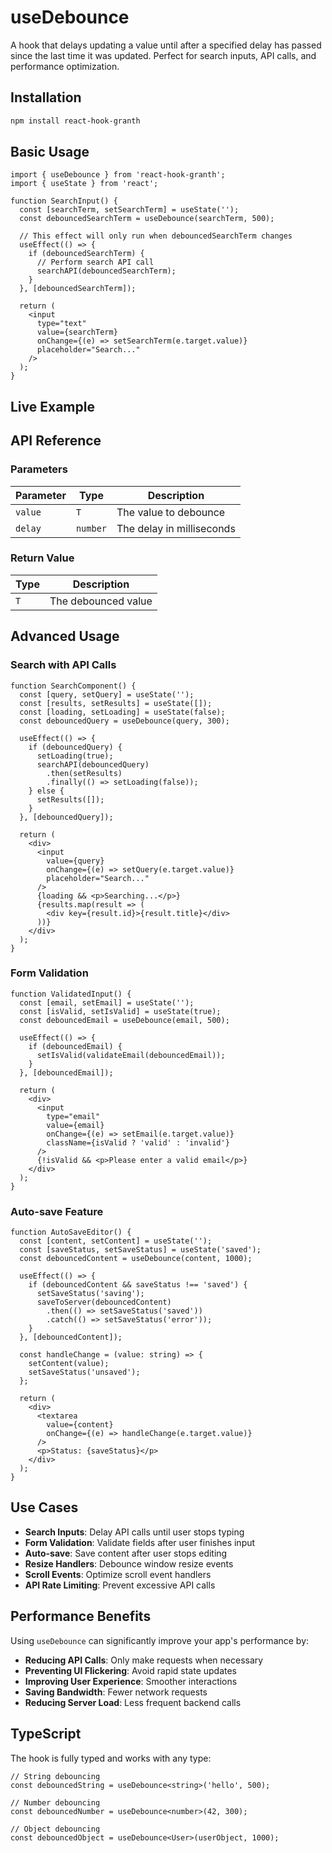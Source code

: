 
# useDebounce

A hook that delays updating a value until after a specified delay has passed since the last time it was updated. Perfect for search inputs, API calls, and performance optimization.

## Installation

```bash
npm install react-hook-granth
```

## Basic Usage

```tsx
import { useDebounce } from 'react-hook-granth';
import { useState } from 'react';

function SearchInput() {
  const [searchTerm, setSearchTerm] = useState('');
  const debouncedSearchTerm = useDebounce(searchTerm, 500);

  // This effect will only run when debouncedSearchTerm changes
  useEffect(() => {
    if (debouncedSearchTerm) {
      // Perform search API call
      searchAPI(debouncedSearchTerm);
    }
  }, [debouncedSearchTerm]);

  return (
    <input
      type="text"
      value={searchTerm}
      onChange={(e) => setSearchTerm(e.target.value)}
      placeholder="Search..."
    />
  );
}
```

## Live Example

<DebounceDemo />

## API Reference

### Parameters

| Parameter | Type | Description |
|-----------|------|-------------|
| `value` | `T` | The value to debounce |
| `delay` | `number` | The delay in milliseconds |

### Return Value

| Type | Description |
|------|-------------|
| `T` | The debounced value |

## Advanced Usage

### Search with API Calls

```tsx
function SearchComponent() {
  const [query, setQuery] = useState('');
  const [results, setResults] = useState([]);
  const [loading, setLoading] = useState(false);
  const debouncedQuery = useDebounce(query, 300);

  useEffect(() => {
    if (debouncedQuery) {
      setLoading(true);
      searchAPI(debouncedQuery)
        .then(setResults)
        .finally(() => setLoading(false));
    } else {
      setResults([]);
    }
  }, [debouncedQuery]);

  return (
    <div>
      <input
        value={query}
        onChange={(e) => setQuery(e.target.value)}
        placeholder="Search..."
      />
      {loading && <p>Searching...</p>}
      {results.map(result => (
        <div key={result.id}>{result.title}</div>
      ))}
    </div>
  );
}
```

### Form Validation

```tsx
function ValidatedInput() {
  const [email, setEmail] = useState('');
  const [isValid, setIsValid] = useState(true);
  const debouncedEmail = useDebounce(email, 500);

  useEffect(() => {
    if (debouncedEmail) {
      setIsValid(validateEmail(debouncedEmail));
    }
  }, [debouncedEmail]);

  return (
    <div>
      <input
        type="email"
        value={email}
        onChange={(e) => setEmail(e.target.value)}
        className={isValid ? 'valid' : 'invalid'}
      />
      {!isValid && <p>Please enter a valid email</p>}
    </div>
  );
}
```

### Auto-save Feature

```tsx
function AutoSaveEditor() {
  const [content, setContent] = useState('');
  const [saveStatus, setSaveStatus] = useState('saved');
  const debouncedContent = useDebounce(content, 1000);

  useEffect(() => {
    if (debouncedContent && saveStatus !== 'saved') {
      setSaveStatus('saving');
      saveToServer(debouncedContent)
        .then(() => setSaveStatus('saved'))
        .catch(() => setSaveStatus('error'));
    }
  }, [debouncedContent]);

  const handleChange = (value: string) => {
    setContent(value);
    setSaveStatus('unsaved');
  };

  return (
    <div>
      <textarea
        value={content}
        onChange={(e) => handleChange(e.target.value)}
      />
      <p>Status: {saveStatus}</p>
    </div>
  );
}
```

## Use Cases

- **Search Inputs**: Delay API calls until user stops typing
- **Form Validation**: Validate fields after user finishes input
- **Auto-save**: Save content after user stops editing
- **Resize Handlers**: Debounce window resize events
- **Scroll Events**: Optimize scroll event handlers
- **API Rate Limiting**: Prevent excessive API calls

## Performance Benefits

Using `useDebounce` can significantly improve your app's performance by:

- **Reducing API Calls**: Only make requests when necessary
- **Preventing UI Flickering**: Avoid rapid state updates
- **Improving User Experience**: Smoother interactions
- **Saving Bandwidth**: Fewer network requests
- **Reducing Server Load**: Less frequent backend calls

## TypeScript

The hook is fully typed and works with any type:

```tsx
// String debouncing
const debouncedString = useDebounce<string>('hello', 500);

// Number debouncing
const debouncedNumber = useDebounce<number>(42, 300);

// Object debouncing
const debouncedObject = useDebounce<User>(userObject, 1000);
```